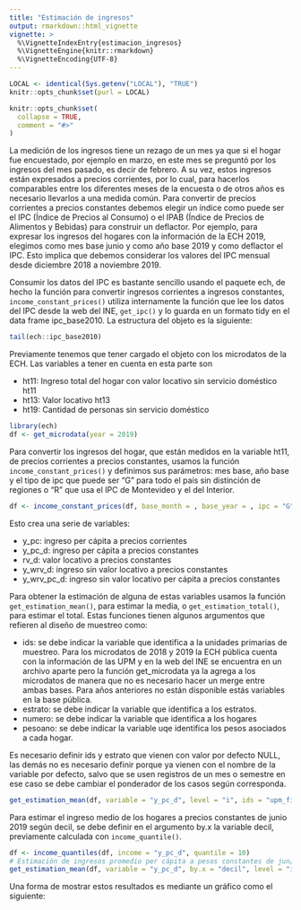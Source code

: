 ```yaml
---
title: "Estimación de ingresos"
output: rmarkdown::html_vignette
vignette: >
  %\VignetteIndexEntry{estimacion_ingresos}
  %\VignetteEngine{knitr::rmarkdown}
  %\VignetteEncoding{UTF-8}
---
```


```r
LOCAL <- identical(Sys.getenv("LOCAL"), "TRUE")
knitr::opts_chunk$set(purl = LOCAL)
```

```r
knitr::opts_chunk$set(
  collapse = TRUE,
  comment = "#>"
)
```

La medición de los ingresos tiene un rezago de un mes ya que si el hogar fue encuestado, por ejemplo en marzo, en este mes se preguntó por los ingresos del mes pasado, es decir de febrero. A su vez, estos ingresos están expresados a precios corrientes, por lo cual, para hacerlos comparables entre los diferentes meses de la encuesta o de otros años es necesario llevarlos a una medida común. Para convertir de precios corrientes a precios constantes debemos elegir un índice como puede ser el IPC (Índice de Precios al Consumo) o el IPAB (Índice de Precios de Alimentos y Bebidas) para construir un deflactor. Por ejemplo, para expresar los ingresos del hogares con la información de la ECH 2019, elegimos como mes base junio y como año base 2019 y como deflactor el IPC. Esto implica que debemos considerar los valores del IPC mensual desde diciembre 2018 a noviembre 2019. 

Consumir los datos del IPC es bastante sencillo usando el paquete ech, de hecho la función para convertir ingresos corrientes a ingresos constantes, `income_constant_prices()` utiliza internamente la función que lee los datos del IPC desde la web del INE, `get_ipc()` y lo guarda en un formato tidy en el data frame ipc_base2010. La estructura del objeto es la siguiente:

```r
tail(ech::ipc_base2010)
```

Previamente tenemos que tener cargado el objeto con los microdatos de la ECH. Las variables a tener en cuenta en esta parte son 

- ht11: Ingreso total del hogar con valor locativo sin servicio doméstico 	ht11 	
- ht13: Valor locativo 	ht13 	
- ht19: Cantidad de personas sin servicio doméstico 

```r
library(ech)
df <- get_microdata(year = 2019)
```

Para convertir los ingresos del hogar, que están medidos en la variable ht11, de precios corrientes a precios constantes, usamos la función `income_constant_prices()` y definimos sus parámetros: mes base, año base y el tipo de ipc que puede ser "G" para todo el país sin distinción de regiones o "R" que usa el IPC de Montevideo y el del Interior.

```r
df <- income_constant_prices(df, base_month = , base_year = , ipc = "G")
```

Esto crea una serie de variables:

- y_pc: ingreso per cápita a precios corrientes
- y_pc_d: ingreso per cápita a precios constantes
- rv_d: valor locativo a precios constantes
- y_wrv_d: ingreso sin valor locativo a precios constantes
- y_wrv_pc_d: ingreso sin valor locativo per cápita a precios constantes

Para obtener la estimación de alguna de estas variables usamos la función `get_estimation_mean()`, para estimar la media, o `get_estimation_total()`, para estimar el total. Estas funciones tienen algunos argumentos que refieren al diseño de muestreo como: 

- ids: se debe indicar la variable que identifica a la unidades primarias de muestreo. Para los microdatos de 2018 y 2019 la ECH pública cuenta con la información de las UPM y en la web del INE se encuentra en un archivo aparte pero la función get_microdata ya la agrega a los microdatos de manera que no es necesario hacer un merge entre ambas bases. Para años anteriores no están disponible estás variables en la base pública.
- estrato: se debe indicar la variable que identifica a los estratos.
- numero: se debe indicar la variable que identifica a los hogares
- pesoano: se debe indicar la variable uqe identifica los pesos asociados a cada hogar.

Es necesario definir ids y estrato que vienen con valor por defecto NULL, las demás no es necesario definir porque ya vienen con el nombre de la variable por defecto, salvo que se usen registros de un mes o semestre en ese caso se debe cambiar el ponderador de los casos según corresponda.

```r
get_estimation_mean(df, variable = "y_pc_d", level = "i", ids = "upm_fic")
```


Para estimar el ingreso medio de los hogares a precios constantes de junio 2019 según decil, se debe definir en el argumento by.x la variable decil, previamente calculada con `income_quantile()`.

```r
df <- income_quantiles(df, income = "y_pc_d", quantile = 10)
# Estimación de ingresos promedio per cápita a pesos constantes de jun/19 según decil
get_estimation_mean(df, variable = "y_pc_d", by.x = "decil", level = "i")
```

Una forma de mostrar estos resultados es mediante un gráfico como el siguiente:


